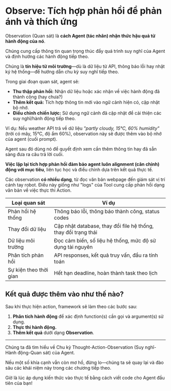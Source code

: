 # Observe: Tích hợp phản hồi để phản ánh và thích ứng

Observation (Quan sát) là **cách Agent (tác nhân) nhận thức hậu quả từ hành động của nó**. 

Chúng cung cấp thông tin quan trọng thúc đẩy quá trình suy nghĩ của Agent và định hướng các hành động tiếp theo. 

Chúng là **tín hiệu từ môi trường**—dù là dữ liệu từ API, thông báo lỗi hay nhật ký hệ thống—để hướng dẫn chu kỳ suy nghĩ tiếp theo.

Trong giai đoạn quan sát, agent sẽ:
- **Thu thập phản hồi:** Nhận dữ liệu hoặc xác nhận về việc hành động đã thành công (hay chưa?)
- **Thêm kết quả:** Tích hợp thông tin mới vào ngữ cảnh hiện có, cập nhật bộ nhớ.
- **Điều chỉnh chiến lược:** Sử dụng ngữ cảnh đã cập nhật để cải thiện các suy nghĩ/hành động tiếp theo.

Ví dụ: Nếu weather API trả về dữ liệu *"partly cloudy, 15°C, 60% humidity"* (trời có mây, 15°C, độ ẩm 60%), observation này sẽ được thêm vào bộ nhớ của agent (cuối prompt). 

Agent sau đó dùng nó để quyết định xem cần thêm thông tin hay đã sẵn sàng đưa ra câu trả lời cuối.

**Việc lặp lại tích hợp phản hồi đảm bảo agent luôn alignment (cân chỉnh) động với mục tiêu**, liên tục học và điều chỉnh dựa trên kết quả thực tế.

Các observation **có nhiều dạng**, từ đọc văn bản webpage đến giám sát vị trí cánh tay robot. Điều này giống như "logs" của Tool cung cấp phản hồi dạng văn bản về việc thực thi Action.

| Loại quan sát       | Ví dụ                                                                     |
|---------------------|---------------------------------------------------------------------------|
| Phản hồi hệ thống   | Thông báo lỗi, thông báo thành công, status codes                         |
| Thay đổi dữ liệu    | Cập nhật database, thay đổi file hệ thống, thay đổi trạng thái           |
| Dữ liệu môi trường  | Đọc cảm biến, số liệu hệ thống, mức độ sử dụng tài nguyên                 |
| Phân tích phản hồi  | API responses, kết quả truy vấn, đầu ra tính toán                         |
| Sự kiện theo thời gian | Hết hạn deadline, hoàn thành task theo lịch                              |

## Kết quả được thêm vào như thế nào?

Sau khi thực hiện action, framework sẽ làm theo các bước sau:
1. **Phân tích hành động** để xác định function(s) cần gọi và argument(s) sử dụng.  
2. **Thực thi hành động.**  
3. **Thêm kết quả** dưới dạng **Observation**.  

---
Chúng ta đã tìm hiểu về Chu kỳ Thought-Action-Observation (Suy nghĩ-Hành động-Quan sát) của Agent.

Nếu một số khía cạnh vẫn còn mơ hồ, đừng lo—chúng ta sẽ quay lại và đào sâu các khái niệm này trong các chương tiếp theo.

Giờ là lúc áp dụng kiến thức vào thực tế bằng cách viết code cho Agent đầu tiên của bạn!